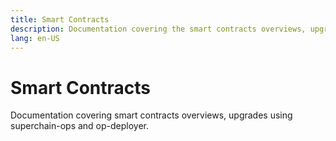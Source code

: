 ```yaml
---
title: Smart Contracts
description: Documentation covering the smart contracts overviews, upgrades using superchain-ops and op-deployer
lang: en-US
---
```



# Smart Contracts

Documentation covering smart contracts overviews, upgrades using superchain-ops and op-deployer.

<Cards>
  <Card title="Smart Contract overview" href="/stack/smart-contracts/smart-contracts" />
  <Card title="Upgrade using superchain-ops" href="/stack/smart-contracts/superchain-ops-guide" />
  <Card title="Upgrade L1 contracts using op-deployer" href="/stack/smart-contracts/op-deployer-upgrade" />
  <Card title="Upgrading Smart Contracts from v1.3.0 to v1.8.0" href="/stack/smart-contracts/upgrade-op-contracts-1-3-1-8" />
  <Card title="Recovering tokens sent via the wrong bridge" href="/stack/smart-contracts/bridge-recovery" />
</Cards>
